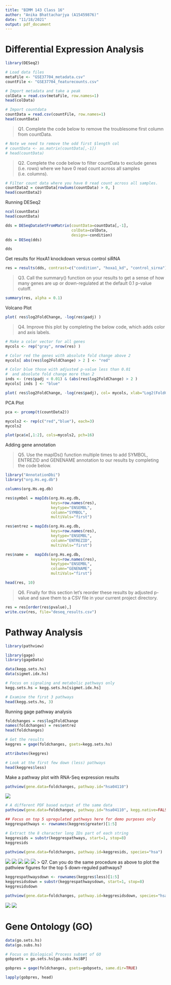 ```yaml
---
title: "BIMM 143 Class 16"
author: "Anika Bhattacharjya (A15459876)"
date: "11/18/2021"
output: pdf_document
---
```


# Differential Expression Analysis

```r
library(DESeq2)
```
```r
# Load data files
metaFile <- "GSE37704_metadata.csv"
countFile <- "GSE37704_featurecounts.csv"
```
```r
# Import metadata and take a peak
colData = read.csv(metaFile, row.names=1)
head(colData)
```
```r
# Import countdata
countData = read.csv(countFile, row.names=1)
head(countData)
```

> Q1. Complete the code below to remove the troublesome first column from countData.

```r
# Note we need to remove the odd first $length col
# countData <- as.matrix(countData[,-1])
# head(countData)
```
 


> Q2. Complete the code below to filter countData to exclude genes (i.e. rows) where we have 0 read count across all samples (i.e. columns).


```r
# Filter count data where you have 0 read count across all samples.
countData2 = countData[rowSums(countData) > 0, ]
head(countData2)
```
Running DESeq2

```r
ncol(countData)
head(countData)
```

```r
dds = DESeqDataSetFromMatrix(countData=countData[,-1],
                             colData=colData,
                             design=~condition)
dds = DESeq(dds)
```
```r
dds
```
Get results for HoxA1 knockdown versus control siRNA
```r
res = results(dds, contrast=c("condition", "hoxa1_kd", "control_sirna"))
```

> Q3. Call the summary() function on your results to get a sense of how many genes are up or down-regulated at the default 0.1 p-value cutoff.

```r
summary(res, alpha = 0.1)
```

Volcano Plot

```r
plot( res$log2FoldChange, -log(res$padj) )
```
> Q4. Improve this plot by completing the below code, which adds color and axis labels.

```r
# Make a color vector for all genes
mycols <- rep("gray", nrow(res) )

# Color red the genes with absolute fold change above 2
mycols[ abs(res$log2FoldChange) > 2 ] <- "red"

# Color blue those with adjusted p-value less than 0.01
#  and absolute fold change more than 2
inds <- (res$padj < 0.01) & (abs(res$log2FoldChange) > 2 )
mycols[ inds ] <- "blue"

plot( res$log2FoldChange, -log(res$padj), col= mycols, xlab="Log2(FoldChange)", ylab="-Log(P-value)" )

```
PCA Plot

```r
pca <- prcomp(t(countData2))
```
```r
mycols2 <- rep(c("red","blue"), each=3)
mycols2
```

```r
plot(pca$x[,1:2], cols=mycols2, pch=16)
```

Adding gene annotation

> Q5. Use the mapIDs() function multiple times to add SYMBOL, ENTREZID and GENENAME annotation to our results by completing the code below.

```r
library("AnnotationDbi")
library("org.Hs.eg.db")
```

```r
columns(org.Hs.eg.db)
```

```r
res$symbol = mapIds(org.Hs.eg.db,
                    keys=row.names(res), 
                    keytype="ENSEMBL",
                    column="SYMBOL",
                    multiVals="first")

res$entrez = mapIds(org.Hs.eg.db,
                    keys=row.names(res),
                    keytype="ENSEMBL",
                    column="ENTREZID",
                    multiVals="first")

res$name =   mapIds(org.Hs.eg.db,
                    keys=row.names(res),
                    keytype="ENSEMBL",
                    column="GENENAME",
                    multiVals="first")

head(res, 10)
```

> Q6. Finally for this section let's reorder these results by adjusted p-value and save them to a CSV file in your current project directory.

```r
res = res[order(res$pvalue),]
write.csv(res, file="deseq_results.csv")
```

# Pathway Analysis
```r
library(pathview)
```
```r
library(gage)
library(gageData)
```
```r
data(kegg.sets.hs)
data(sigmet.idx.hs)
```
```r
# Focus on signaling and metabolic pathways only
kegg.sets.hs = kegg.sets.hs[sigmet.idx.hs]
```
```r
# Examine the first 3 pathways
head(kegg.sets.hs, 3)
```
Running gage pathway analysis
```r
foldchanges = res$log2FoldChange
names(foldchanges) = res$entrez
head(foldchanges)
```
```r
# Get the results
keggres = gage(foldchanges, gsets=kegg.sets.hs)
```
```r
attributes(keggres)
```

```r
# Look at the first few down (less) pathways
head(keggres$less)
```
Make a pathway plot with RNA-Seq expression results
```r
pathview(gene.data=foldchanges, pathway.id="hsa04110")
```
![](hsa04110.pathview.png)
```r
# A different PDF based output of the same data
pathview(gene.data=foldchanges, pathway.id="hsa04110", kegg.native=FALSE)
```
```r
## Focus on top 5 upregulated pathways here for demo purposes only
keggrespathways <- rownames(keggres$greater)[1:5]

# Extract the 8 character long IDs part of each string
keggresids = substr(keggrespathways, start=1, stop=8)
keggresids
```
```r
pathview(gene.data=foldchanges, pathway.id=keggresids, species="hsa")
```
![](hsa04740.pathview.png)
![](hsa04640.pathview.png)
![](hsa00140.pathview.png)
![](hsa04630.pathview.png)
![](hsa04976.pathview.png)
> Q7. Can you do the same procedure as above to plot the pathview figures for the top 5 down-reguled pathways?

```r
keggrespathwaysdown <- rownames(keggres$less)[1:5]
keggresidsdown = substr(keggrespathwaysdown, start=1, stop=8)
keggresidsdown
```

```r
pathview(gene.data=foldchanges, pathway.id=keggresidsdown, species="hsa")
```
![](hsa03030.pathview.png)
![](hsa04114.pathview.png)

# Gene Ontology (GO)
```r
data(go.sets.hs)
data(go.subs.hs)

# Focus on Biological Process subset of GO
gobpsets = go.sets.hs[go.subs.hs$BP]

gobpres = gage(foldchanges, gsets=gobpsets, same.dir=TRUE)

lapply(gobpres, head)
```

